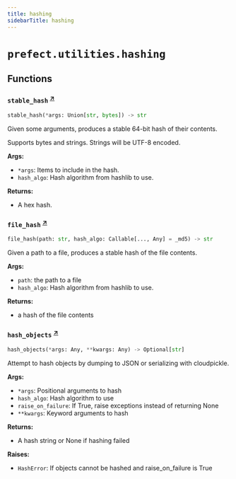 ```yaml
---
title: hashing
sidebarTitle: hashing
---
```


# `prefect.utilities.hashing`

## Functions

### `stable_hash` <sup><a href="https://github.com/prefecthq/prefect/blob/main/src/prefect/utilities/hashing.py#L14" target="_blank">↗</a></sup>

```python
stable_hash(*args: Union[str, bytes]) -> str
```


Given some arguments, produces a stable 64-bit hash of their contents.

Supports bytes and strings. Strings will be UTF-8 encoded.

**Args:**
- `*args`: Items to include in the hash.
- `hash_algo`: Hash algorithm from hashlib to use.

**Returns:**
- A hex hash.


### `file_hash` <sup><a href="https://github.com/prefecthq/prefect/blob/main/src/prefect/utilities/hashing.py#L34" target="_blank">↗</a></sup>

```python
file_hash(path: str, hash_algo: Callable[..., Any] = _md5) -> str
```


Given a path to a file, produces a stable hash of the file contents.

**Args:**
- `path`: the path to a file
- `hash_algo`: Hash algorithm from hashlib to use.

**Returns:**
- a hash of the file contents


### `hash_objects` <sup><a href="https://github.com/prefecthq/prefect/blob/main/src/prefect/utilities/hashing.py#L48" target="_blank">↗</a></sup>

```python
hash_objects(*args: Any, **kwargs: Any) -> Optional[str]
```


Attempt to hash objects by dumping to JSON or serializing with cloudpickle.

**Args:**
- `*args`: Positional arguments to hash
- `hash_algo`: Hash algorithm to use
- `raise_on_failure`: If True, raise exceptions instead of returning None
- `**kwargs`: Keyword arguments to hash

**Returns:**
- A hash string or None if hashing failed

**Raises:**
- `HashError`: If objects cannot be hashed and raise_on_failure is True


